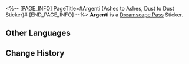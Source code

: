 <%-- [PAGE_INFO]
PageTitle=#Argenti (Ashes to Ashes, Dust to Dust Sticker)#
[END_PAGE_INFO] --%>
{{Stub|Location information}}
{{Item Infobox
|title       = Argenti
|id          = 225017
|image       = Dreamscape Pass Sticker Argenti (Ashes to Ashes, Dust to Dust Sticker).png{{subst:void|<!--$UPLOAD:<<SpriteOutput/TravelBrochure/StickFigures/225017.png>-<Dreamscape Pass Sticker Argenti (Ashes to Ashes, Dust to Dust Sticker).png>-<Item Icons>>-->}}
|type        = Dreamscape Pass Sticker
|type2       = Ashes to Ashes, Dust to Dust Stickers
|invCategory = 
|rarity      = 4
|effect      = 
|description = Digital stickers that can be used to decorate the pages of the Dreamtour Handbook. They come in many different styles.
|source1     = [[Unlocked by Default]]
}}
{{Description|My dear friend, your virtue guides the path I walk.}}
'''Argenti''' is a [[Dreamscape Pass]] Sticker.

==Other Languages==
{{Other Languages
|en   = Argenti
|zhs  = 银枝
|zht  = 銀枝
|ja   = アルジェンティ
|ko   = 아젠티
|es   = Argenti
|fr   = Argenti
|ru   = Аргенти
|th   = Argenti
|vi   = Argenti
|de   = Argenti
|id   = Argenti
|pt   = Argenti
}}

==Change History==
{{Change History|2.3}}